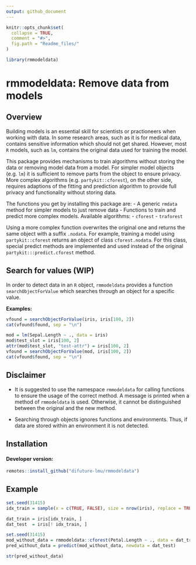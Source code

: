 ```yaml
---
output: github_document
---
```


<!-- README.md is generated from README.Rmd. Please edit that file -->

```r
knitr::opts_chunk$set(
  collapse = TRUE,
  comment = "#>",
  fig.path = "Readme_files/"
)

library(rmmodeldata)
```

# rmmodeldata: Remove data from models

## Overview

Building models is an essential skill for scientists or practioneers when working with data. In some research areas, such as it is for medical data, contains sensitive information which should not get shared. However, most `R` models, such as `lm`, contains the original data used for training the model.

This package provides mechanisms to train algorithms without storing the data or removing model data from a model. For simpler model objects (e.g. `lm`) it is sufficient to remove parts from the object to ensure privacy. More complex algorithms (e.g. `partykit::cforest`), on the other side, requires adaptions of the fitting and prediction algorithm to provide full privacy and functionality without storing data.

The functions you get by installing this package are:
- A generic `rmdata` method for simpler models to just remove data
- Functions to train and predict more complex models. Available algorithms:
  - `cforest`
  - `traforest`

Using a more complex function overwrites the original one and returns the same object with a suffix `.nodata`. For example, training a model using `partykit::cforest` returns an object of class `cforest.nodata`. For this class, special predict methods are implemented and used instead of the original `partykit:::predict.cforest` method.

## Search for values (WIP)

In order to detect data in an `R` object, `rmmodeldata` provides a function `searchObjectForValue` which searches through an object for a specific value.

__Examples:__

```r
vfound = searchObjectForValue(iris, iris[100, 2])
cat(vfound$found, sep = "\n")
```

```r
mod = lm(Sepal.Length ~ ., data = iris)
mod$test_slot = iris[100, 2]
attr(mod$test_slot, "test-attr") = iris[100, 2]
vfound = searchObjectForValue(mod, iris[100, 2])
cat(vfound$found, sep = "\n")
```

## Disclaimer

- It is suggested to use the namespace `rmmodeldata` for calling functions to ensure the usage of the correct method. A message is printed when a method of `rmmodeldata` is used. Otherwise, it cannot be distinguished between the original and the new method.

- Searching through objects ignores functions and environments. Thus, if data are stored within an environment it is not detected.

## Installation

#### Developer version:

```r
remotes::install_github("difuture-lmu/rmmodeldata")
```

## Example

```r
set.seed(31415)
idx_train = sample(x = c(TRUE, FALSE), size = nrow(iris), replace = TRUE, prob = c(0.8, 0.2))

dat_train = iris[idx_train, ]
dat_test  = iris[! idx_train, ]

set.seed(31415)
mod_without_data = rmmodeldata::cforest(Petal.Length ~ ., data = dat_train)
pred_without_data = predict(mod_without_data, newdata = dat_test)

str(pred_without_data)
```
